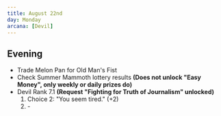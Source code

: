 ```yaml
---
title: August 22nd
day: Monday
arcana: [Devil]
---
```


## Evening
- Trade Melon Pan for Old Man's Fist
- Check Summer Mammoth lottery results **(Does not unlock "Easy Money", only weekly or daily prizes do)**
- Devil Rank 7.1 **(Request "Fighting for Truth of Journalism" unlocked)**
    1. Choice 2: "You seem tired." (+2)
    1. \-